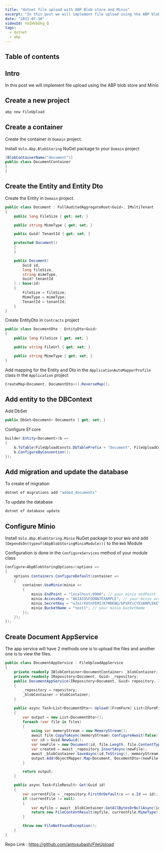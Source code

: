 ```yaml
---
title: "dotnet file upload with ABP Blob store and Minio"
excerpt: "In this post we will implement file upload using the ABP blob store and Minio"
date: "2021-07-10"
videoId: YUIHVbOhg_Q
tags:
  - dotnet
  - abp
---
```

## Table of contents

## Intro

In this post we will implement file upload using the ABP blob store and Minio

## Create a new project

```bash
abp new FileUpload
```

## Create a container

Create the container in `Domain` project.

Install `Volo.Abp.BlobStoring` NuGet package to your `Domain` project

```cs
[BlobContainerName("document")]
public class DocumentContainer
{
}
```

## Create the Entity and Entity Dto

Create the Entity in `Domain` project.

```cs
public class Document : FullAuditedAggregateRoot<Guid>, IMultiTenant
{
    public long FileSize { get; set; }

    public string MimeType { get; set; }

    public Guid? TenantId { get; set; }

    protected Document()
    {
    }

    public Document(
        Guid id,
        long fileSize,
        string mimeType,
        Guid? tenantId
    ) : base(id)
    {
        FileSize = fileSize;
        MimeType = mimeType;
        TenantId = tenantId;
    }
}
```

Create EntityDto in `Contracts` project

```cs
public class DocumentDto : EntityDto<Guid>
{
    public long FileSize { get; set; }

    public string FileUrl { get; set; }

    public string MimeType { get; set; }
}
```

Add mapping for the Entity and Dto in the `ApplicationAutoMapperProfile` class in the `Application` project

```cs
CreateMap<Document, DocumentDto>().ReverseMap();
```

## Add entity to the DBContext

Add DbSet

```cs
public DbSet<Document> Documents { get; set; }
```

Configure Ef core

```cs
builder.Entity<Document>(b =>
{
    b.ToTable(FileUploadConsts.DbTablePrefix + "Document", FileUploadConsts.DbSchema);
    b.ConfigureByConvention();
});
```

## Add migration and update the database

To create ef migration

```bash
dotnet ef migrations add "added_documents"
```

To update the database

```bash
dotnet ef database update
```

## Configure Minio

Install `Volo.Abp.BlobStoring.Minio` NuGet package to your `Web` and add `[DependsOn(typeof(AbpBlobStoringMinioModule))]` to the `Web` Module

Configuration is done in the `ConfigureServices` method of your module class

```cs
Configure<AbpBlobStoringOptions>(options =>
{
    options.Containers.ConfigureDefault(container =>
    {
        container.UseMinio(minio =>
        {
            minio.EndPoint = "localhost:9900"; // your minio endPoint
            minio.AccessKey = "AKIAIOSFODNN7EXAMPLE"; // your minio accessKey
            minio.SecretKey = "wJalrXUtnFEMI/K7MDENG/bPxRfiCYEXAMPLEKEY"; // your minio secretKey
            minio.BucketName = "test1"; // your minio bucketName
        });
    });
});
```

## Create Document AppService

The app service will have 2 methods one is to upload the files and another one is to view the files.

```cs
public class DocumentAppService : FileUploadAppService
{
    private readonly IBlobContainer<DocumentContainer> _blobContainer;
    private readonly IRepository<Document, Guid> _repository;
    public DocumentAppService(IRepository<Document, Guid> repository, IBlobContainer<DocumentContainer> blobContainer)
    {
        _repository = repository;
        _blobContainer = blobContainer;
    }

    public async Task<List<DocumentDto>> Upload([FromForm] List<IFormFile> files)
    {
        var output = new List<DocumentDto>();
        foreach (var file in files)
        {
            using var memoryStream = new MemoryStream();
            await file.CopyToAsync(memoryStream).ConfigureAwait(false);
            var id = Guid.NewGuid();
            var newFile = new Document(id, file.Length, file.ContentType, CurrentTenant.Id);
            var created = await _repository.InsertAsync(newFile);
            await _blobContainer.SaveAsync(id.ToString(), memoryStream.ToArray()).ConfigureAwait(false);
            output.Add(ObjectMapper.Map<Document, DocumentDto>(newFile));
        }

        return output;
    }

    public async Task<FileResult> Get(Guid id)
    {
        var currentFile = _repository.FirstOrDefault(x => x.Id == id);
        if (currentFile != null)
        {
            var myfile = await _blobContainer.GetAllBytesOrNullAsync(id.ToString());
            return new FileContentResult(myfile, currentFile.MimeType);
        }

        throw new FileNotFoundException();
    }
}
```

Repo Link : https://github.com/antosubash/FileUpload
